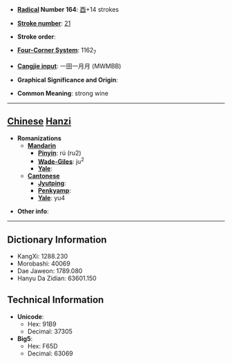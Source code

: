 * '''[[Wiktionary:Chinese radical index| Radical]] Number 164''': [[Wiktionary:Chinese radical index 酉|酉]]+14 strokes

* '''[[Wiktionary:Chinese total strokes index|Stroke number]]''': [[Wiktionary:Chinese total strokes index 21|21]]

* '''Stroke order''': 

* '''[[Wiktionary:Chinese four corner index|Four-Corner System]]''': 1162<sub>7</sub>

* '''[[Wiktionary:Chinese Cangjie index|Cangjie input]]''': 一田一月月 (MWMBB)

* '''Graphical Significance and Origin''': 

* '''Common Meaning''': strong wine

----

== [[Chinese]] [[Hanzi]] ==

* '''Romanizations'''
** '''[[Mandarin]]'''
*** '''[[Pinyin]]''': rú (ru2)
*** '''[[Wade-Giles]]''': ju<sup>2</sup>
*** '''[[Yale]]''': 
** '''[[Cantonese]]'''
*** '''[[Jyutping]]''':
*** '''[[Penkyamp]]''': 
*** '''[[Yale]]''': yu4

* '''Other info''': 

----

== Dictionary Information ==

* KangXi: 1288.230
* Morobashi: 40069
* Dae Jaweon: 1789.080
* Hanyu Da Zidian: 63601.150

== Technical Information ==

* '''Unicode''':
** Hex: 91B9
** Decimal: 37305
* '''Big5''':
** Hex: F65D
** Decimal: 63069